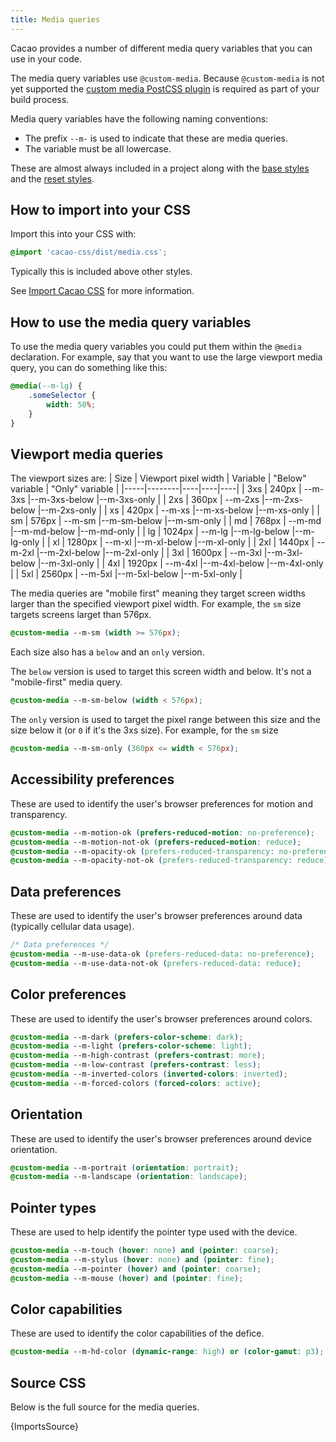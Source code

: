 ```yaml
---
title: Media queries
---
```


Cacao provides a number of different media query variables that you can use in your code.

The media query variables use `@custom-media`. Because `@custom-media` is not yet supported the [custom media PostCSS plugin](https://github.com/csstools/postcss-plugins/tree/main/plugins/postcss-custom-media) is required as part of your build process.

Media query variables have the following naming conventions:

- The prefix `--m-` is used to indicate that these are media queries.
- The variable must be all lowercase.

These are almost always included in a project along with the [base styles](/styles/base) and the [reset styles](/styles/reset).

## How to import into your CSS

Import this into your CSS with:

```css
@import 'cacao-css/dist/media.css';
```

Typically this is included above other styles.

See [Import Cacao CSS](/import) for more information.

## How to use the media query variables

To use the media query variables you could put them within the `@media` declaration. For example, say that you want to use the large viewport media query, you can do something like this:

```css
@media(--m-lg) {
    .someSelector {
        width: 50%;
    }
}
```

## Viewport media queries

The viewport sizes are:
| Size | Viewport pixel width | Variable | "Below" variable | "Only" variable |
|-----|--------|----|----|----|
| 3xs | 240px  | --m-3xs |--m-3xs-below |--m-3xs-only |
| 2xs | 360px  | --m-2xs |--m-2xs-below |--m-2xs-only |
| xs  | 420px  | --m-xs |--m-xs-below |--m-xs-only |
| sm  | 576px  | --m-sm |--m-sm-below |--m-sm-only |
| md  | 768px  | --m-md |--m-md-below |--m-md-only |
| lg  | 1024px | --m-lg |--m-lg-below |--m-lg-only |
| xl  | 1280px | --m-xl |--m-xl-below |--m-xl-only |
| 2xl | 1440px | --m-2xl |--m-2xl-below |--m-2xl-only |
| 3xl | 1600px | --m-3xl |--m-3xl-below |--m-3xl-only |
| 4xl | 1920px | --m-4xl |--m-4xl-below |--m-4xl-only |
| 5xl | 2560px | --m-5xl |--m-5xl-below |--m-5xl-only |

The media queries are "mobile first" meaning they target screen widths larger than the specified viewport pixel width. For example, the `sm` size targets screens larget than 576px.

```css
@custom-media --m-sm (width >= 576px);
```

Each size also has a `below` and an `only` version.

The `below` version is used to target this screen width and below. It's not a "mobile-first" media query.

```css
@custom-media --m-sm-below (width < 576px);
```

The `only` version is used to target the pixel range between this size and the size below it (or `0` if it's the 3xs size). For example, for the `sm` size

```css
@custom-media --m-sm-only (360px <= width < 576px);
```

## Accessibility preferences

These are used to identify the user's browser preferences for motion and transparency.

```css
@custom-media --m-motion-ok (prefers-reduced-motion: no-preference);
@custom-media --m-motion-not-ok (prefers-reduced-motion: reduce);
@custom-media --m-opacity-ok (prefers-reduced-transparency: no-preference);
@custom-media --m-opacity-not-ok (prefers-reduced-transparency: reduce);
```

## Data preferences

These are used to identify the user's browser preferences around data (typically cellular data usage).

```css
/* Data preferences */
@custom-media --m-use-data-ok (prefers-reduced-data: no-preference);
@custom-media --m-use-data-not-ok (prefers-reduced-data: reduce);
```

## Color preferences

These are used to identify the user's browser preferences around colors.

```css
@custom-media --m-dark (prefers-color-scheme: dark);
@custom-media --m-light (prefers-color-scheme: light);
@custom-media --m-high-contrast (prefers-contrast: more);
@custom-media --m-low-contrast (prefers-contrast: less);
@custom-media --m-inverted-colors (inverted-colors: inverted);
@custom-media --m-forced-colors (forced-colors: active);
```

## Orientation

These are used to identify the user's browser preferences around device orientation.

```css
@custom-media --m-portrait (orientation: portrait);
@custom-media --m-landscape (orientation: landscape);
```

## Pointer types

These are used to help identify the pointer type used with the device.

```css
@custom-media --m-touch (hover: none) and (pointer: coarse);
@custom-media --m-stylus (hover: none) and (pointer: fine);
@custom-media --m-pointer (hover) and (pointer: coarse);
@custom-media --m-mouse (hover) and (pointer: fine);
```

## Color capabilities

These are used to identify the color capabilities of the defice.

```css
@custom-media --m-hd-color (dynamic-range: high) or (color-gamut: p3);
```

## Source CSS

Below is the full source for the media queries.

<!-- markdownlint-disable -->

<CodeBlock language="css" title="media.css">{ImportsSource}</CodeBlock>
